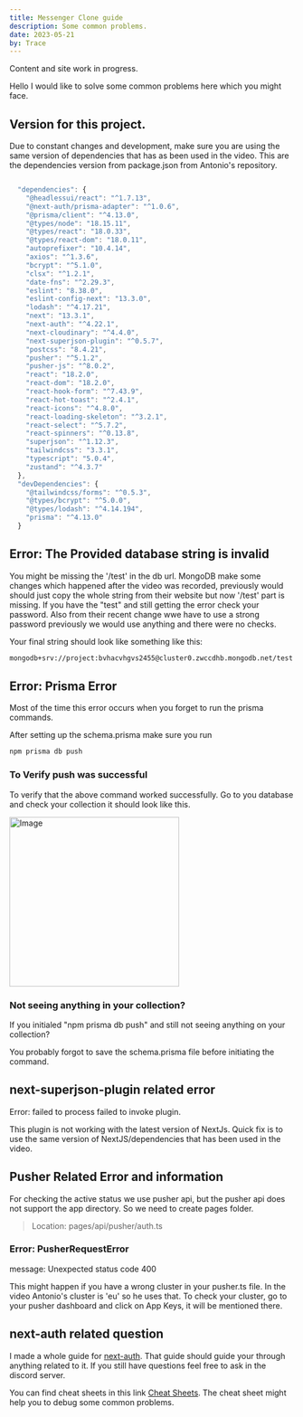 ```yaml
---
title: Messenger Clone guide
description: Some common problems.
date: 2023-05-21
by: Trace
---
```


<Callout>

Content and site work in progress.

</Callout>

Hello I would like to solve some common problems here which you might face.

## Version for this project.

Due to constant changes and development, make sure you are using the same version of dependencies that has as been used in the video. This are the dependencies version from package.json from Antonio's repository.

```javascript

  "dependencies": {
    "@headlessui/react": "^1.7.13",
    "@next-auth/prisma-adapter": "^1.0.6",
    "@prisma/client": "^4.13.0",
    "@types/node": "18.15.11",
    "@types/react": "18.0.33",
    "@types/react-dom": "18.0.11",
    "autoprefixer": "10.4.14",
    "axios": "^1.3.6",
    "bcrypt": "^5.1.0",
    "clsx": "^1.2.1",
    "date-fns": "^2.29.3",
    "eslint": "8.38.0",
    "eslint-config-next": "13.3.0",
    "lodash": "^4.17.21",
    "next": "13.3.1",
    "next-auth": "^4.22.1",
    "next-cloudinary": "^4.4.0",
    "next-superjson-plugin": "^0.5.7",
    "postcss": "8.4.21",
    "pusher": "^5.1.2",
    "pusher-js": "^8.0.2",
    "react": "18.2.0",
    "react-dom": "18.2.0",
    "react-hook-form": "^7.43.9",
    "react-hot-toast": "^2.4.1",
    "react-icons": "^4.8.0",
    "react-loading-skeleton": "^3.2.1",
    "react-select": "^5.7.2",
    "react-spinners": "^0.13.8",
    "superjson": "^1.12.3",
    "tailwindcss": "3.3.1",
    "typescript": "5.0.4",
    "zustand": "^4.3.7"
  },
  "devDependencies": {
    "@tailwindcss/forms": "^0.5.3",
    "@types/bcrypt": "^5.0.0",
    "@types/lodash": "^4.14.194",
    "prisma": "^4.13.0"
  }
```

## Error: The Provided database string is invalid

You might be missing the '/test' in the db url. MongoDB make some changes which happened after the video was recorded, previously would should just copy the whole string from their website but now '/test' part is missing.
If you have the "test" and still getting the error check your password. Also from their recent change wwe have to use a strong password previously we would use anything and there were no checks.

Your final string should look like something like this:

```html
mongodb+srv://project:bvhacvhgvs2455@cluster0.zwccdhb.mongodb.net/test
```

## Error: Prisma Error

Most of the time this error occurs when you forget to run the prisma commands.

After setting up the schema.prisma make sure you run

```bash
npm prisma db push
```

### To Verify push was successful

To verify that the above command worked successfully. Go to you database and check your collection it should look like this.

<Image
  src="/images/guides/collectionDb.jpg"
  width="300"
  height="300"
  alt="Image"
/>

### Not seeing anything in your collection?

If you initialed "npm prisma db push" and still not seeing anything on your collection?

You probably forgot to save the schema.prisma file before initiating the command.

## next-superjson-plugin related error

Error: failed to process failed to invoke plugin.

This plugin is not working with the latest version of NextJs. Quick fix is to use the same version of NextJS/dependencies that has been used in the video.

## Pusher Related Error and information

For checking the active status we use pusher api, but the pusher api does not support the app directory. So we need to create pages folder.

> Location: pages/api/pusher/auth.ts

### Error: PusherRequestError

message: Unexpected status code 400

This might happen if you have a wrong cluster in your pusher.ts file. In the video Antonio's cluster is 'eu' so he uses that. To check your cluster, go to your pusher dashboard and click on App Keys, it will be mentioned there.

## next-auth related question

I made a whole guide for [next-auth](https://faq-codewithantonio.vercel.app/guides/using-next-auth-next-13). That guide should guide your through anything related to it. If you still have questions feel free to ask in the discord server.

You can find cheat sheets in this link [Cheat Sheets](https://faq-codewithantonio.vercel.app/cheatsheets). The cheat sheet might help you to debug some common problems.
